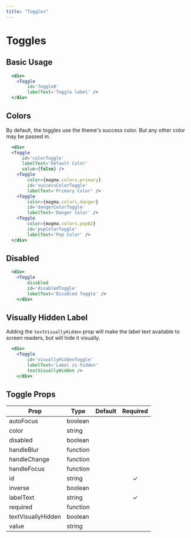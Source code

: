 ```yaml
---
title: "Toggles"
---
```


# Toggles

## Basic Usage

```.jsx
  <div>
    <Toggle
        id='Toggle0'
        labelText='Toggle label' />
  </div>
```

## Colors
By default, the toggles use the theme's success color.  But any other color may be passed in.

```.jsx
  <div>
  <Toggle
      id='colorToggle'
      labelText='Default Color'
      value={false} />
    <Toggle
        color={magma.colors.primary}
        id='successColorToggle'
        labelText='Primary Color' />
    <Toggle
        color={magma.colors.danger}
        id='dangerColorToggle'
        labelText='Danger Color' />
    <Toggle
        color={magma.colors.pop02}
        id='popColorToggle'
        labelText='Pop Color' />
  </div>
```

## Disabled

```.jsx
  <div>
    <Toggle
        disabled
        id='disabledToggle'
        labelText='Disabled Toggle' />
    </div>
```

## Visually Hidden Label
Adding the `textVisuallyHidden` prop will make the label text available to screen readers, but will hide it visually.

```.jsx
  <div>
    <Toggle
        id='visuallyHiddenToggle'
        labelText='Label is hidden'
        textVisuallyHidden />
    </div>
```


## Toggle Props

| Prop                   | Type | Default | Required    |
| -----------------------|------|---------|:-----------:|
| autoFocus | boolean | |
| color | string | |
| disabled | boolean | |
| handleBlur | function | |
| handleChange | function | |
| handleFocus | function | |
| id | string | | &#10003;
| inverse | boolean | |
| labelText | string | | &#10003;
| required | function | |
| textVisuallyHidden | boolean | |
| value | string | |
